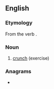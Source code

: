 {{also|curl up}}
==English==

===Etymology===
From the verb {{m|en|curl up}}.

===Noun===
{{wikipedia}}
{{en-noun}}

# {{lb|en|sports}} [[crunch]] (exercise)

===Anagrams===
* {{anagrams|en|upcurl}}